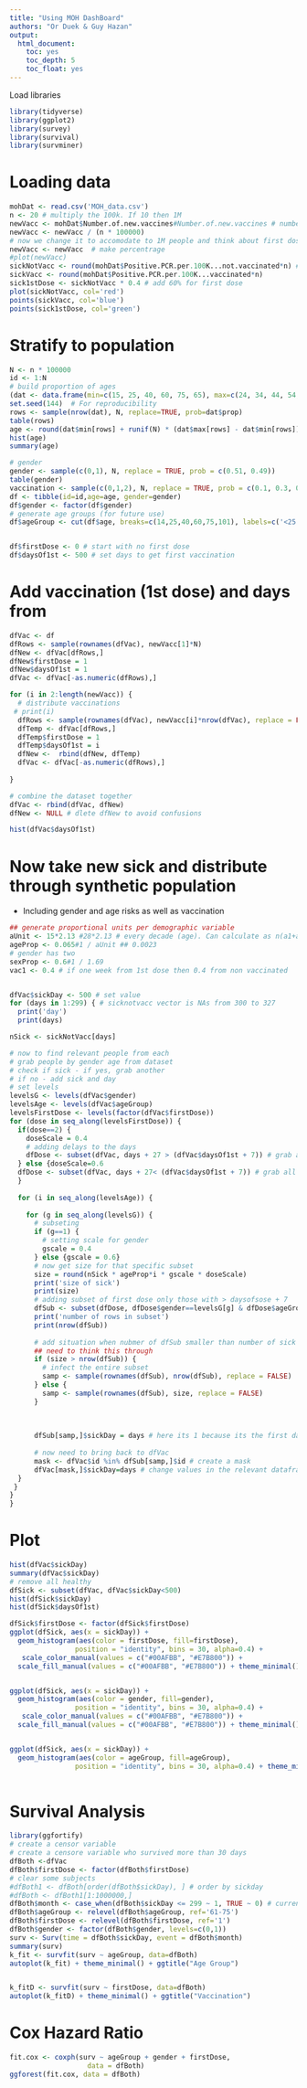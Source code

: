 ```yaml
---
title: "Using MOH DashBoard"
authors: "Or Duek & Guy Hazan"
output:
  html_document:
    toc: yes
    toc_depth: 5
    toc_float: yes
---
```



Load libraries
```r
library(tidyverse)
library(ggplot2)
library(survey)
library(survival)
library(survminer)

```

# Loading data
```r
mohDat <- read.csv('MOH_data.csv')
n <- 20 # multiply the 100k. If 10 then 1M
newVacc <- mohDat$Number.of.new.vaccines#Number.of.new.vaccines # number of new vaccinations
newVacc <- newVacc / (n * 100000)
# now we change it to accomodate to 1M people and think about first dose
newVacc <- newVacc  # make percentrage
#plot(newVacc)
sickNotVacc <- round(mohDat$Positive.PCR.per.100K...not.vaccinated*n) # simulate million
sickVacc <- round(mohDat$Positive.PCR.per.100K...vaccinated*n)
sick1stDose <- sickNotVacc * 0.4 # add 60% for first dose 
plot(sickNotVacc, col='red')
points(sickVacc, col='blue')
points(sick1stDose, col='green')
```

# Stratify to population

```r
N <- n * 100000 
id <- 1:N
# build proportion of ages
(dat <- data.frame(min=c(15, 25, 40, 60, 75, 65), max=c(24, 34, 44, 54, 64, 100), prop=c(0.15, 0.134, 0.12, 0.1, 0.085,0.01)))
set.seed(144)  # For reproducibility
rows <- sample(nrow(dat), N, replace=TRUE, prob=dat$prop)
table(rows)
age <- round(dat$min[rows] + runif(N) * (dat$max[rows] - dat$min[rows]))
hist(age)
summary(age)

# gender
gender <- sample(c(0,1), N, replace = TRUE, prob = c(0.51, 0.49))
table(gender)
vaccination <- sample(c(0,1,2), N, replace = TRUE, prob = c(0.1, 0.3, 0.6))
df <- tibble(id=id,age=age, gender=gender)
df$gender <- factor(df$gender)
# generate age groups (for future use)
df$ageGroup <- cut(df$age, breaks=c(14,25,40,60,75,101), labels=c('<25','25-40','41-60','61-75','>75'))


df$firstDose <- 0 # start with no first dose
df$daysOf1st <- 500 # set days to get first vaccination
```

# Add vaccination (1st dose) and days from 

```r
dfVac <- df
dfRows <- sample(rownames(dfVac), newVacc[1]*N)
dfNew <- dfVac[dfRows,]
dfNew$firstDose = 1
dfNew$daysOf1st = 1
dfVac <- dfVac[-as.numeric(dfRows),]

for (i in 2:length(newVacc)) {
  # distribute vaccinations
 # print(i)
  dfRows <- sample(rownames(dfVac), newVacc[i]*nrow(dfVac), replace = FALSE)
  dfTemp <- dfVac[dfRows,]
  dfTemp$firstDose = 1
  dfTemp$daysOf1st = i
  dfNew <-  rbind(dfNew, dfTemp)
  dfVac <- dfVac[-as.numeric(dfRows),]
 
}

# combine the dataset together
dfVac <- rbind(dfVac, dfNew)
dfNew <- NULL # dlete dfNew to avoid confusions
```

```r
hist(dfVac$daysOf1st)
```



# Now take new sick and distribute through synthetic population
- Including gender and age risks as well as vaccination

```r
## generate proportional units per demographic variable
aUnit <- 15*2.13 #28*2.13 # every decade (age). Can calculate as n(a1+a2)/2
ageProp <- 0.065#1 / aUnit ## 0.0023
# gender has two
sexProp <- 0.6#1 / 1.69
vac1 <- 0.4 # if one week from 1st dose then 0.4 from non vaccinated


dfVac$sickDay <- 500 # set value
for (days in 1:299) { # sicknotvacc vector is NAs from 300 to 327
  print('day')
  print(days)

nSick <- sickNotVacc[days]

# now to find relevant people from each
# grab people by gender age from dataset
# check if sick - if yes, grab another
# if no - add sick and day
# set levels
levelsG <- levels(dfVac$gender)
levelsAge <- levels(dfVac$ageGroup)
levelsFirstDose <- levels(factor(dfVac$firstDose)) 
for (dose in seq_along(levelsFirstDose)) {
  if(dose==2) {
    doseScale = 0.4
    # adding delays to the days
    dfDose <- subset(dfVac, days + 27 > (dfVac$daysOf1st + 7)) # grab all the ones with more than 7 days 1st dose
  } else {doseScale=0.6
  dfDose <- subset(dfVac, days + 27< (dfVac$daysOf1st + 7)) # grab all the ones with less than 7 days 1st dose or non vaccinated
  }
  
  for (i in seq_along(levelsAge)) {
    
    for (g in seq_along(levelsG)) {
      # subseting
      if (g==1) {
        # setting scale for gender
        gscale = 0.4
      } else {gscale = 0.6}
      # now get size for that specific subset
      size = round(nSick * ageProp*i * gscale * doseScale)
      print('size of sick')
      print(size)
      # adding subset of first dose only those with > daysofsose + 7
      dfSub <- subset(dfDose, dfDose$gender==levelsG[g] & dfDose$ageGroup==levelsAge[i] & dfDose$sickDay==500)
      print('number of rows in subset')
      print(nrow(dfSub))
      
      # add situation when nubmer of dfSub smaller than number of sick 
      ## need to think this through
      if (size > nrow(dfSub)) {
        # infect the entire subset
        samp <- sample(rownames(dfSub), nrow(dfSub), replace = FALSE)    
      } else {
        samp <- sample(rownames(dfSub), size, replace = FALSE)  
      }
      
      
      
      dfSub[samp,]$sickDay = days # here its 1 because its the first day
      
      # now need to bring back to dfVac
      mask <- dfVac$id %in% dfSub[samp,]$id # create a mask
      dfVac[mask,]$sickDay=days # change values in the relevant dataframe
  }
 }
}
}
```


# Plot

```r
hist(dfVac$sickDay)
summary(dfVac$sickDay)
# remove all healthy
dfSick <- subset(dfVac, dfVac$sickDay<500)
hist(dfSick$sickDay)
hist(dfSick$daysOf1st)

dfSick$firstDose <- factor(dfSick$firstDose)
ggplot(dfSick, aes(x = sickDay)) +
  geom_histogram(aes(color = firstDose, fill=firstDose),
                position = "identity", bins = 30, alpha=0.4) +
   scale_color_manual(values = c("#00AFBB", "#E7B800")) +
  scale_fill_manual(values = c("#00AFBB", "#E7B800")) + theme_minimal() + ggtitle("1st dose vs. non")


ggplot(dfSick, aes(x = sickDay)) +
  geom_histogram(aes(color = gender, fill=gender),
                position = "identity", bins = 30, alpha=0.4) +
   scale_color_manual(values = c("#00AFBB", "#E7B800")) +
  scale_fill_manual(values = c("#00AFBB", "#E7B800")) + theme_minimal() + ggtitle("Gender")


ggplot(dfSick, aes(x = sickDay)) +
  geom_histogram(aes(color = ageGroup, fill=ageGroup),
                position = "identity", bins = 30, alpha=0.4) + theme_minimal() + ggtitle("Age Group")
  
```


# Survival Analysis

```r
library(ggfortify)
# create a censor variable
# create a censore variable who survived more than 30 days
dfBoth <-dfVac
dfBoth$firstDose <- factor(dfBoth$firstDose)
# clear some subjects
#dfBoth1 <- dfBoth[order(dfBoth$sickDay), ] # order by sickday
#dfBoth <- dfBoth1[1:1000000,]
dfBoth$month <- case_when(dfBoth$sickDay <= 299 ~ 1, TRUE ~ 0) # currently for 100 days survival
dfBoth$ageGroup <- relevel(dfBoth$ageGroup, ref='61-75')
dfBoth$firstDose <- relevel(dfBoth$firstDose, ref='1')
dfBoth$gender <- factor(dfBoth$gender, levels=c(0,1))
surv <- Surv(time = dfBoth$sickDay, event = dfBoth$month)  
summary(surv)
k_fit <- survfit(surv ~ ageGroup, data=dfBoth)
autoplot(k_fit) + theme_minimal() + ggtitle("Age Group")


k_fitD <- survfit(surv ~ firstDose, data=dfBoth)
autoplot(k_fitD) + theme_minimal() + ggtitle("Vaccination")
```


# Cox Hazard Ratio

```r

fit.cox <- coxph(surv ~ ageGroup + gender + firstDose, 
                   data = dfBoth)
ggforest(fit.cox, data = dfBoth)
```

